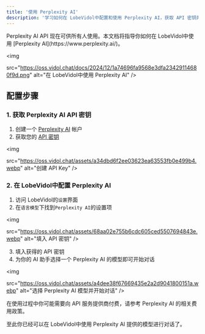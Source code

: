 ```yaml
---
title: '使用 Perplexity AI'
description: '学习如何在 LobeVidol中配置和使用 Perplexity AI，获取 API 密钥并选择适合的语言模型开始对话。'
---
```


<Note>
  Perplexity AI API 现在可供所有人使用。本文档将指导你如何在 LobeVidol中使用 [Perplexity AI](https://www.perplexity.ai/)。
</Note>

<img
 
  src="https://oss.vidol.chat/docs/2024/12/1a74696fa9568e3dfa23429114680f9d.png"
  alt="在 LobeVidol中使用 Perplexity AI"
/>

## 配置步骤

### 1. 获取 Perplexity AI API 密钥

1. 创建一个 [Perplexity AI](https://www.perplexity.ai/) 帐户
2. 获取您的 [API 密钥](https://www.perplexity.ai/settings/api)

<img
 
  src="https://oss.vidol.chat/assets/a34dbd6f2ee03623ea63553fb0e499b4.webp"
  alt="创建 API Key"
/>

### 2. 在 LobeVidol中配置 Perplexity AI

1. 访问 LobeVidol的`设置`界面
2. 在`语言模型`下找到`Perplexity AI`的设置项

<img
 
  src="https://oss.vidol.chat/assets/68aa02e755b6cdc605ced5507694843e.webp"
  alt="填入 API 密钥"
/>

3. 填入获得的 API 密钥
4. 为你的 AI 助手选择一个 Perplexity AI 的模型即可开始对话

<img
 
  src="https://oss.vidol.chat/assets/a4dee38f67669435e2a2d9041800151a.webp"
  alt="选择 Perplexity AI 模型并开始对话"
/>

<Warning>
  在使用过程中你可能需要向 API 服务提供商付费，请参考 Perplexity AI 的相关费用政策。
</Warning>

至此你已经可以在 LobeVidol中使用 Perplexity AI 提供的模型进行对话了。
